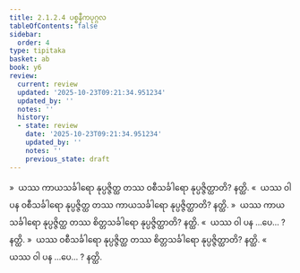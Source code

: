 ```yaml
---
title: 2.1.2.4 ပစ္စနီကပုဂ္ဂလ
tableOfContents: false
sidebar:
  order: 4
type: tipitaka
basket: ab
book: y6
review:
  current: review
  updated: '2025-10-23T09:21:34.951234'
  updated_by: ''
  notes: ''
  history:
  - state: review
    date: '2025-10-23T09:21:34.951234'
    updated_by: ''
    notes: ''
    previous_state: draft
---
```



<ReviewStatus review={frontmatter.review} showDetails={true} />

<HypothesisAnnotation frontmatter={frontmatter} />

<DynamicBreadcrumb />

<Division number="34" book="y6" e="ch" v="34" p="10">

<Paragraph number="189" book="y6">
»  ယဿ ကာယသင်္ခါရော နုပ္ပဇ္ဇိတ္ထ တဿ ဝစီသင်္ခါရော နုပ္ပဇ္ဇိတ္ထာတိ? နတ္ထိ.
</Paragraph>

<Paragraph number="190" book="y6">
«  ယဿ ဝါ ပန ဝစီသင်္ခါရော နုပ္ပဇ္ဇိတ္ထ တဿ ကာယသင်္ခါရော နုပ္ပဇ္ဇိတ္ထာတိ? နတ္ထိ.
</Paragraph>

<Paragraph number="191" book="y6">
»  ယဿ ကာယသင်္ခါရော နုပ္ပဇ္ဇိတ္ထ တဿ စိတ္တသင်္ခါရော နုပ္ပဇ္ဇိတ္ထာတိ? နတ္ထိ.
</Paragraph>

<Paragraph number="192" book="y6">
«  ယဿ ဝါ ပန …ပေ… ? နတ္ထိ.
</Paragraph>

</Division>
<Division number="35" book="y6" e="ch" v="34" p="11">

<Paragraph number="193" book="y6">
»  ယဿ ဝစီသင်္ခါရော နုပ္ပဇ္ဇိတ္ထ တဿ စိတ္တသင်္ခါရော နုပ္ပဇ္ဇိတ္ထာတိ? နတ္ထိ.
</Paragraph>

<Paragraph number="194" book="y6">
«  ယဿ ဝါ ပန …ပေ… ? နတ္ထိ.
</Paragraph>
</Division>